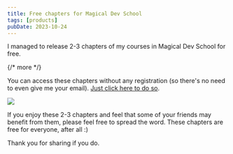 ```yaml
---
title: Free chapters for Magical Dev School
tags: [products]
pubDate: 2023-10-24
---
```


I managed to release 2-3 chapters of my courses in Magical Dev School for free.

{/* more */}

You can access these chapters without any registration (so there's no need to even give me your email). [Just click here to do so](https://students.magicaldevschool.com).

<Image src="/assets/blog/free-chapters/courses.png" />

If you enjoy these 2-3 chapters and feel that some of your friends may benefit from them, please feel free to spread the word. These chapters are free for everyone, after all :)

Thank you for sharing if you do.
